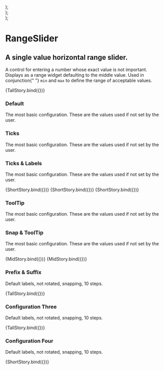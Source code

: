 
<Meta title="RangeSlider" component={RangeSlider} />

  <div className="short-story">
    <RangeSlider {...args} />
  </div>
);
  <div className="mid-story">
    <RangeSlider {...args} />
  </div>
);
  <div className="tall-story">
    <RangeSlider {...args} />
  </div>
);

# RangeSlider

## A single value horizontal range slider.

<p className="mdp">
  A control for entering a number whose exact value is not important. Displays
  as a range widget defaulting to the middle value. Used in conjunction{" "}
  <code>min</code> and <code>max</code> to define the range of acceptable
  values.
</p>

<Preview>
  <Story
    name="Primary"
    args={{
      initialValue: 50,
      step: 5,
      snap: true,
      showTicks: true,
      showLabel: true,
      showTooltip: true,
      rotateLabel: false,
      customLabels: [],
      prefix: "",
      suffix: "",
      decimals: 0,
      width: 950,
      wideTrack: true,
    }}
  >
    {TallStory.bind({})}
  </Story>
</Preview>

<Props story="Primary" />

<Con className="flex">
  <div>
    <h3>Default</h3>
    <p>
      The most basic configuration. These are the values used if not set by the
      user.
    </p>
  </div>
  <div>
    <h3>Ticks</h3>
    <p>
      The most basic configuration. These are the values used if not set by the
      user.
    </p>
  </div>
  <div>
    <h3>Ticks & Labels</h3>
    <p>
      The most basic configuration. These are the values used if not set by the
      user.
    </p>
  </div>
</Con>

<Con className="flex">

<Preview>
  <Story
    name="Default"
    args={{
      initialValue: 50,
      width: 305,
    }}
  >
    {ShortStory.bind({})}
  </Story>
</Preview>

<Preview>
  <Story
    name="Ticks"
    args={{
      initialValue: 50,
      step: 10,
      showTicks: true,
      width: 305,
    }}
  >
    {ShortStory.bind({})}
  </Story>
</Preview>

<Preview>
  <Story
    name="Ticks & Lables"
    args={{
      initialValue: 50,
      step: 10,
      showLabel: true,
      showTicks: true,
      width: 305,
    }}
  >
    {ShortStory.bind({})}
  </Story>
</Preview>

</Con>

<Con className="flex">
  <div>
    <h3>ToolTip</h3>
    <p>
      The most basic configuration. These are the values used if not set by the
      user.
    </p>
  </div>
  <div>
    <h3>Snap & ToolTip</h3>
    <p>
      The most basic configuration. These are the values used if not set by the
      user.
    </p>
  </div>
</Con>

<Con className="flex">

<Preview>
  <Story
    name="ToolTip"
    args={{
      initialValue: 50,
      step: 10,
      showLabel: true,
      showTicks: true,
      showTooltip: true,
      width: 480,
    }}
  >
    {MidStory.bind({})}
  </Story>
</Preview>

<Preview>
  <Story
    name="Snap & ToolTip"
    args={{
      initialValue: 50,
      step: 10,
      snap: true,
      showLabel: true,
      showTicks: true,
      showTooltip: true,
      width: 480,
    }}
  >
    {MidStory.bind({})}
  </Story>
</Preview>

</Con>

### Prefix & Suffix

Default labels, not rotated, snapping, 10 steps.

<Preview>
  <Story
    name="Two"
    args={{
      initialValue: 14,
      min: 5,
      max: 150,
      step: 15,
      snap: false,
      showTicks: true,
      showLabel: true,
      showTooltip: true,
      rotateLabel: false,
      customLabels: [],
      prefix: "$",
      suffix: " USD",
      decimals: 0,
      width: 950,
      wideTrack: true,
    }}
  >
    {TallStory.bind({})}
  </Story>
</Preview>

### Configuration Three

Default labels, not rotated, snapping, 10 steps.

<Preview>
  <Story
    name="Three"
    args={{
      initialValue: 50,
      min: 0,
      max: 100,
      step: 10,
      snap: true,
      customLabels: [
        { 0: "losssssssssssssw" }, { 50: "medium" }, { 100: "higgfdgdgdgdfgdgdgdh"} 
      ],
      showTicks: true,
      showLabel: true,
      showTooltip: true,
      rotateLabel: false,
      decimals: 2,
      width: 950,
      wideTrack: true,
    }}
  >
    {TallStory.bind({})}
  </Story>
</Preview>

### Configuration Four

Default labels, not rotated, snapping, 10 steps.

<Preview>
  <Story
    name="Four"
    args={{
      initialValue: 50,
      min: 0,
      max: 84,
      decimals: 0,
      step: 7,
      showTicks: true,
      snap: true,
      customLabels: [],
      showLabel: true,
      prefix: "",
      suffix: "",
      rotateLabel: false,
      width: 950,
      wideTrack: true,
    }}
  >
    {ShortStory.bind({})}
  </Story>
</Preview>
